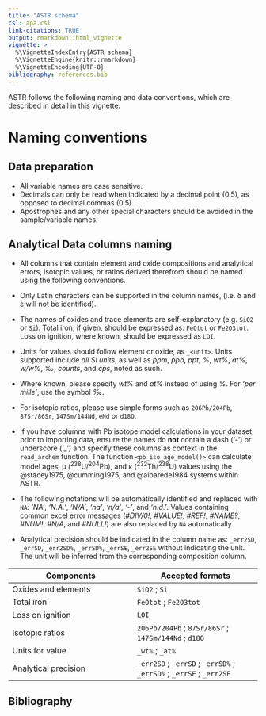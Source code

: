 ```yaml
---
title: "ASTR schema"
csl: apa.csl
link-citations: TRUE
output: rmarkdown::html_vignette
vignette: >
  %\VignetteIndexEntry{ASTR schema}
  %\VignetteEngine{knitr::rmarkdown}
  %\VignetteEncoding{UTF-8}
bibliography: references.bib
---
```


ASTR follows the following naming and data conventions, which are described in detail in this vignette.

# Naming conventions

## Data preparation

-   All variable names are case sensitive.
-   Decimals can only be read when indicated by a decimal point (0.5), as opposed to decimal commas (0,5).
-   Apostrophes and any other special characters should be avoided in the sample/variable names.

## Analytical Data columns naming

-   All columns that contain element and oxide compositions and analytical errors, isotopic values, or ratios derived therefrom should be named using the following conventions.

-   Only Latin characters can be supported in the column names, (i.e. δ and ε will not be identified).

-   The names of oxides and trace elements are self-explanatory (e.g. `SiO2` or `Si`). Total iron, if given, should be expressed as: `FeOtot` or `Fe2O3tot`. Loss on ignition, where known, should be expressed as `LOI`.

-   Units for values should follow element or oxide, as `_<unit>`. Units supported include *all SI units*, as well as *ppm*, *ppb*, *ppt*, *%*, *wt%*, *at%*, *w/w%*, *‰*, *counts*, and *cps*, noted as such.

-   Where known, please specify *wt%* and *at%* instead of using *%*. For *‘per mille’*, use the symbol *‰*.

-   For isotopic ratios, please use simple forms such as `206Pb/204Pb`, `87Sr/86Sr`, `147Sm/144Nd`, `eNd` or `d18O`.

-   If you have columns with Pb isotope model calculations in your dataset prior to importing data, ensure the names do **not** contain a dash (‘-’) or underscore (‘\_’) and specify these columns as context in the `read_archem` function. The function `<pb_iso_age_model()>` can calculate model ages, µ (^238^U/^204^Pb), and κ (^232^Th/^238^U) values using the @stacey1975, @cumming1975, and @albarede1984 systems within ASTR.

-   The following notations will be automatically identified and replaced with `NA`: *‘NA’*, *‘N.A.’*, *‘N/A’*, *‘na’*, *‘n/a’*, *‘-’*, and *‘n.d.’*. Values containing common excel error messages (*#DIV/0!*, *#VALUE!*, *#REF!*, *#NAME?*, *#NUM!*, *#N/A*, and *#NULL!*) are also replaced by `NA` automatically.

-   Analytical precision should be indicated in the column name as: `_err2SD`, `_errSD`, `_err2SD%`, `_errSD%`, `_errSE`, `_err2SE` without indicating the unit. The unit will be inferred from the corresponding composition column.

| Components | Accepted formats |
|------------------------------------|------------------------------------|
| Oxides and elements | `SiO2` ; `Si` |
| Total iron | `FeOtot` ; `Fe2O3tot` |
| Loss on ignition | `LOI` |
| Isotopic ratios | `206Pb/204Pb` ; `87Sr/86Sr` ; `147Sm/144Nd` ; `d18O` |
| Units for value | `_wt%` ; `_at%` |
| Analytical precision | `_err2SD` ; `_errSD` ; `_errSD%` ; `_errSD%` ; `_errSE` ; `_err2SE` |

## Bibliography
